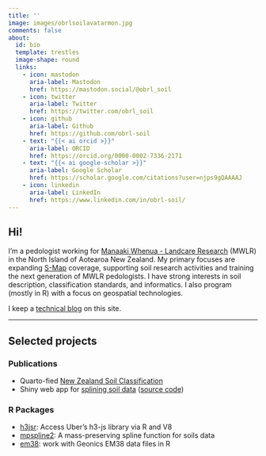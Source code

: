 ```yaml
---
title: ''
image: images/obrlsoilavatarmon.jpg
comments: false
about:
  id: bio
  template: trestles
  image-shape: round
  links:
    - icon: mastodon
      aria-label: Mastodon
      href: https://mastodon.social/@obrl_soil
    - icon: twitter
      aria-label: Twitter
      href: https://twitter.com/obrl_soil
    - icon: github
      aria-label: Github
      href: https://github.com/obrl-soil
    - text: "{{< ai orcid >}}"
      aria-label: ORCID
      href: https://orcid.org/0000-0002-7336-2171
    - text: "{{< ai google-scholar >}}"
      aria-label: Google Scholar
      href: https://scholar.google.com/citations?user=njps9gQAAAAJ
    - icon: linkedin
      aria-label: LinkedIn
      href: https://www.linkedin.com/in/obrl-soil/
---
```


::: {#bio}
## Hi!

I'm a pedologist working for [Manaaki Whenua - Landcare Research](https://www.landcareresearch.co.nz/) (MWLR) in the North Island of Aotearoa New Zealand. My primary focuses are expanding [S-Map](https://smap.landcareresearch.co.nz/) coverage, supporting soil research activities and training the next generation of MWLR pedologists. I have strong interests in soil description, classification standards, and informatics. I also program (mostly in R) with a focus on geospatial technologies.

I keep a [technical blog](blog.qmd) on this site.

------------------------------------------------------------------------

## Selected projects

### Publications

-   Quarto-fied [New Zealand Soil Classification](https://lauren-obrien.github.io/nzsc_v3/)
-   Shiny web app for [splining soil data](https://obrl-soil.shinyapps.io/splineapp/) ([source code](https://github.com/obrl-soil/shiny_apps/tree/main/splineapp))

### R Packages

-   [h3jsr](https://github.com/obrl-soil/h3jsr): Access Uber's h3-js library via R and V8
-   [mpspline2](https://github.com/obrl-soil/mpspline2): A mass-preserving spline function for soils data
-   [em38](https://github.com/obrl-soil/em38): work with Geonics EM38 data files in R
:::
